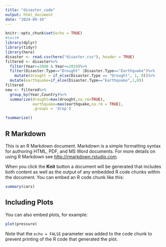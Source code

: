 ```yaml
---
title: "disaster_code"
output: html_document
date: "2024-09-16"
---
```


```r
knitr::opts_chunk$set(echo = TRUE)
#test#
library(dplyr)
library(tidyr)
library(here)
disaster <- read.csv(here("disaster.csv"), header = TRUE)
filtered <- disaster%>%
  filter(Year>=2000 & Year<=2019)%>%
  filter(Disaster.Type=="Drought" |Disaster.Type=="Earthquake")%>%
    mutate(drought = if_else(Disaster.Type == "Drought", 1, 0))%>%
  mutate(earthquake=if_else(Disaster.Type=="Earthquake",1,0))
filtered
new <- filtered%>%
  group_by(Year,Country)%>%
  summarize(drought=max(drought,na.rm=TRUE),
            earthquake=max(earthquake,na.rm = TRUE),
            .groups = 'drop')

?summarize()
```

## R Markdown

This is an R Markdown document. Markdown is a simple formatting syntax for authoring HTML, PDF, and MS Word documents. For more details on using R Markdown see <http://rmarkdown.rstudio.com>.

When you click the **Knit** button a document will be generated that includes both content as well as the output of any embedded R code chunks within the document. You can embed an R code chunk like this:

```r
summary(cars)
```

## Including Plots

You can also embed plots, for example:

```r
plot(pressure)
```

Note that the `echo = FALSE` parameter was added to the code chunk to prevent printing of the R code that generated the plot.
